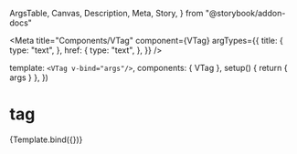   ArgsTable,
  Canvas,
  Description,
  Meta,
  Story,
} from "@storybook/addon-docs"


<Meta
  title="Components/VTag"
  component={VTag}
  argTypes={{
    title: {
      type: "text",
    },
    href: {
      type: "text",
    },
  }}
/>

  template: `<VTag v-bind="args"/>`,
  components: { VTag },
  setup() {
    return { args }
  },
})

# tag

<Description of={VTag} />

<ArgsTable of={VTag} />

<Canvas>
  <Story
    name="default"
    args={{
      title: "cat",
      href: "#",
    }}
  >
    {Template.bind({})}
  </Story>
</Canvas>
